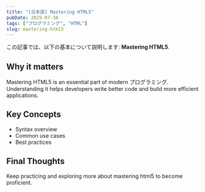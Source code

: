 ```yaml
---
title: "[日本語] Mastering HTML5"
pubDate: 2025-07-30
tags: ["プログラミング", "HTML"]
slug: mastering-html5
---
```


この記事では、以下の基本について説明します: **Mastering HTML5**.

## Why it matters

Mastering HTML5 is an essential part of modern プログラミング. Understanding it helps developers write better code and build more efficient applications.

## Key Concepts

- Syntax overview
- Common use cases
- Best practices

## Final Thoughts

Keep practicing and exploring more about mastering html5 to become proficient.
